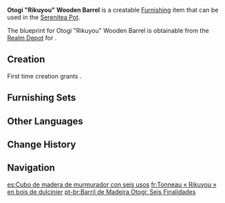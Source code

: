 {{Furnishing Infobox
|id             = 373129
|image          = Item Otogi Rikuyou Wooden Barrel.png
|category       = Landscape
|subcategory    = Small Object
|quality        = 2
|adeptal_energy = 30
|load           = 35
|reduced_load   = 24
|description    = A practical combination of wooden barrels that villagers often place by streams to wash food and clothing. The length of the wooden boards is not consistent, and some say that this was the intention of the ones who made them: to allow washed clothes to be hung along the sides of the barrel to prevent double-work.<br>Though the old folks often say that such barrels have six purposes, hence its name, most villagers can only name five of these uses... Nor is there a consensus as to whether chucking these barrels at the heads of attacking monsters to buy time for one to escape counts as the sixth method of usage or not.
|blueprint      = Realm Depot
}}

'''Otogi "Rikuyou" Wooden Barrel''' is a creatable [[Furnishing]] item that can be used in the [[Serenitea Pot]].

The blueprint for Otogi "Rikuyou" Wooden Barrel is obtainable from the [[Realm Depot]] for {{Item|Realm Currency|24|x=80}}.

==Creation==
First time creation grants {{Item|Trust|24|x=30}}.
{{Recipe
|type = Creation
|time = 12h
|Otogi Wood = 4
|Fabric = 2
|sort = Otogi Wood;Fabric
}}

==Furnishing Sets==
{{Craft Usage|type=Furnishing Set}}

==Other Languages==
{{Other Languages
|default_hidden = 1
|en      = Otogi "Rikuyou" Wooden Barrel
|zhs     = 御伽木「六用」木桶
|zhs_rm  = Yùjiā-mù "Liùyòng" Mù Tǒng
|zht     = 御伽木「六用」木桶
|zht_rm  = Yùjiā-mù "Liùyòng" Mù Tǒng
|ja      = 御伽の「六用」木樽
|ja_rm   = Otogi no "Rikuyou" Kidaru{{Assumed}}
|ko      = 오토기나무 「다용도」 나무통
|es      = Cubo de madera de murmurador con seis usos
|fr      = Tonneau «&nbsp;Rikuyou&nbsp;» en bois de dulcinier
|ru      = Бочка из отоги: Шесть применений
|th      = ถังไม้ "Rikuyou" ไม้ Otogi
|th_rm   = 
|vi      = Thùng Otogi "Rikuyou"
|de      = Eimer „Rikuyou“ aus Otogi-Holz
|id      = Gentong Kayu Otogi "Rikuyou"
|pt      = Barril de Madeira Otogi: Seis Finalidades
|tr      = Otogi "Rikuyou" Ahşap Kova
|it      = Barile Rikuyou in legno Otogi
}}

==Change History==
{{Change History|2.2}}

==Navigation==
{{Furnishing Navbox|exterior}}

[[es:Cubo de madera de murmurador con seis usos]]
[[fr:Tonneau « Rikuyou » en bois de dulcinier]]
[[pt-br:Barril de Madeira Otogi: Seis Finalidades]]